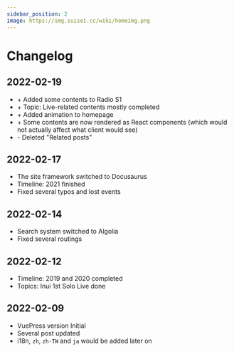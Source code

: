 ```yaml
---
sidebar_position: 2
image: https://img.suisei.cc/wiki/homeimg.png
---
```


# Changelog

## 2022-02-19

- \+ Added some contents to Radio S1
- \+ Topic: Live-related contents mostly completed
- \+ Added animation to homepage
- \+ Some contents are now rendered as React components (which would not actually affect what client would see)
- \- Deleted "Related posts"

## 2022-02-17

- The site framework switched to Docusaurus
- Timeline: 2021 finished
- Fixed several typos and lost events

## 2022-02-14

- Search system switched to Algolia
- Fixed several routings

## 2022-02-12

- Timeline: 2019 and 2020 completed
- Topics: Inui 1st Solo Live done

## 2022-02-09

- VuePress version Initial
- Several post updated
- i18n, `zh`, `zh-TW` and `ja` would be added later on

